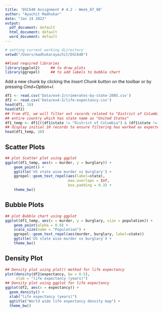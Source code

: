 ```yaml
---
title: 'DSC640 Assignment # 4.2 - Week_07_08'
author: "Ayachit Madhukar"
date: "Jan 24 2022"
output:
  pdf_document: default
  html_document: default
  word_document: default
---
```


```r
# setting current working diirectory
setwd("/Users/madhukarayachit/DSC640")
```

```r
##load required libraries
library(ggplot2)     ## to draw plots
library(ggrepel)     ## to add labels to bubble chart

```

Add a new chunk by clicking the *Insert Chunk* button on the toolbar or by pressing *Cmd+Option+I*.
```r
df1 <- read.csv('Data/ex4-2/crimerates-by-state-2005.csv')
df2 <- read.csv('Data/ex4-2/life-expectancy.csv')
head(df1, 10)
head(df2)
## from df1, we will filter out records related to "District of Columbia" and
## entire country which has state name as "United States"
df1_temp <- df1[((df1$state != "District of Columbia") & (df1$state != "United States")), ]
## display initial 10 records to ensure filtering has worked as expected
head(df1_temp, 10)
```

## Scatter Plots
```r
## plot Scatter plot using ggplot
ggplot(df1_temp, aes(x = murder, y = burglary)) + 
    geom_point() + 
    ggtitle('US state wise murder vs burglary') +
    ggrepel::geom_text_repel(aes(label=state),
                             max.overlaps = Inf,
                             box.padding = 0.3) +
    theme_bw()
```

## Bubble Plots
```r
## plot Bubble chart using ggplot
ggplot(df1_temp, aes(x = murder, y = burglary, size = population)) +
    geom_point(alpha = 0.8) + 
    scale_size(name = "Population") + 
    ggrepel::geom_text_repel(aes(murder, burglary, label=state))
    ggtitle('US state wise murder vs burglary') + 
    theme_bw()
```
## Density Plot
```r
## Density plot using plot() method for life expectancy
plot(density(df2$expectancy, bw = 0.5), 
     xlab = "life expectancy (years)")
## Density plot using ggplot for life expectancy
ggplot(df2, aes(x = expectancy)) + 
  geom_density() + 
  xlab("life expectancy (years)")
  ggtitle("World wide life expectancy density map") + 
  theme_bw()
```

